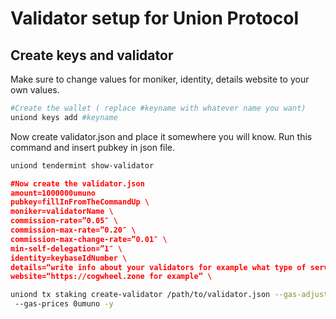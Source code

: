 
# Validator setup for Union Protocol

## Create keys and validator

<Callout type="info" emoji="🙋‍♀️">
  Make sure to change values for moniker, identity, details website to your own values.
</Callout>

```bash
#Create the wallet ( replace #keyname with whatever name you want)
uniond keys add #keyname
```
Now create validator.json and place it somewhere you will know. Run this command and insert pubkey
in json file.

```bash
uniond tendermint show-validator
```

```json
#Now create the validator.json
amount=1000000umuno  
pubkey=fillInFromTheCommandUp \
moniker=validatorName \
commission-rate=”0.05″ \
commission-max-rate=”0.20″ \
commission-max-change-rate=”0.01″ \
min-self-delegation=”1″ \
identity=keybaseIdNumber \
details=“write info about your validators for example what type of service you ofer etc.” \
website=“https://cogwheel.zone for example” \
```

```bash
uniond tx staking create-validator /path/to/validator.json --gas-adjustment 1.5 --gas auto
 --gas-prices 0umuno -y
```
